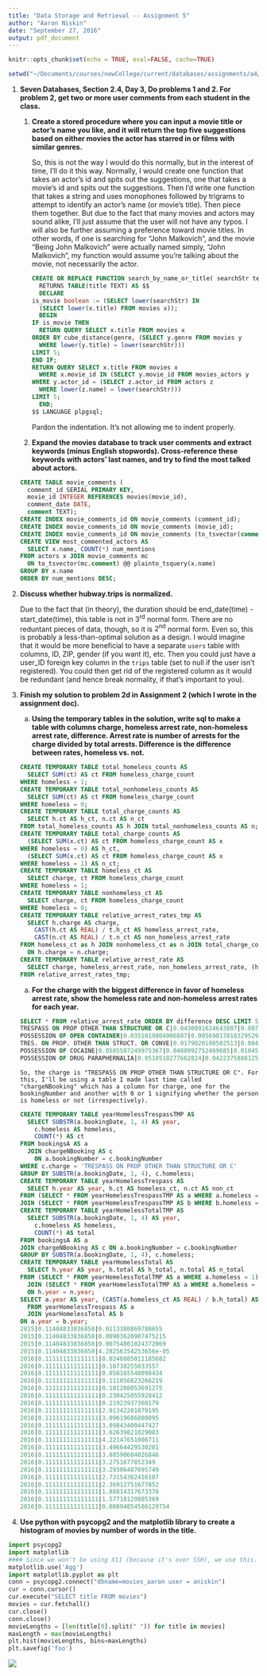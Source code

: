 ```yaml
---
title: "Data Storage and Retrieval -- Assignment 5"
author: "Aaron Niskin"
date: "September 27, 2016"
output: pdf_document
---
```


```r
knitr::opts_chunk$set(echo = TRUE, eval=FALSE, cache=TRUE)
```

```r
setwd("~/Documents/courses/newCollege/current/databases/assignments/a4/")
```

1.  **Seven Databases, Section 2.4, Day 3, Do problems 1 and 2. For problem 2, get two or more user comments from each student in the class.**

    1.  **Create a stored procedure where you can input a movie title or actor’s name you like, and it will return the top five suggestions based on either movies the actor has starred in or films with similar genres.**


        So, this is not the way I would do this normally, but in the interest of time, I'll do it this way. Normally, I would create one function that takes an actor's id and spits out the suggestions, one that takes a movie's id and spits out the suggestions. Then I'd write one function that takes a string and uses monophones followed by trigrams to attempt to identify an actor's name (or movie's title). Then piece them together. But due to the fact that many movies and actors may sound alike, I'll just assume that the user will not have any typos. I will also be further assuming a preference toward movie titles. In other words, if one is searching for "John Malkovich", and the movie "Being John Malkovich" were actually named simply, "John Malkovich", my function would assume you're talking about the movie, not necessarily the actor.
```sql
CREATE OR REPLACE FUNCTION search_by_name_or_title( searchStr text )
  RETURNS TABLE(title TEXT) AS $$
  DECLARE
    is_movie boolean := (SELECT lower(searchStr) IN 
      (SELECT lower(x.title) FROM movies x));
  BEGIN
    IF is_movie THEN
      RETURN QUERY SELECT x.title FROM movies x
        ORDER BY cube_distance(genre, (SELECT y.genre FROM movies y
          WHERE lower(y.title) = lower(searchStr)))
        LIMIT 5;
    END IF; 
    RETURN QUERY SELECT x.title FROM movies x
      WHERE x.movie_id IN (SELECT y.movie_id FROM movies_actors y
        WHERE y.actor_id = (SELECT z.actor_id FROM actors z
          WHERE lower(z.name) = lower(searchStr)))
        LIMIT 5;
  END;
$$ LANGUAGE plpgsql;
```
        Pardon the indentation. It's not allowing me to indent properly.

    2.  **Expand the movies database to track user comments and extract keywords (minus English stopwords). Cross-reference these keywords with actors’ last names, and try to find the most talked about actors.**
```sql
CREATE TABLE movie_comments (
  comment_id SERIAL PRIMARY KEY,
  movie_id INTEGER REFERENCES movies(movie_id),
  comment_date DATE,
  comment TEXT);
CREATE INDEX movie_comments_id ON movie_comments (comment_id);
CREATE INDEX movie_comments_id ON movie_comments (movie_id);
CREATE INDEX movie_comments_id ON movie_comments (to_tsvector(comment));
CREATE VIEW most_commented_actors AS
  SELECT x.name, COUNT(*) num_mentions
    FROM actors x JOIN movie_comments mc
      ON to_tsvector(mc.comment) @@ plainto_tsquery(x.name)
    GROUP BY x.name
    ORDER BY num_mentions DESC;
```

2.  **Discuss whether hubway.trips is normalized.**

    Due to the fact that (in theory), the duration should be end_date(time) - start_date(time), this table is not in $3^\text{rd}$ normal form. There are no reduntant pieces of data, though, so it is $2^\text{nd}$ normal form. 
    Even so, this is probably a less-than-optimal solution as a design. I would imagine that it would be more beneficial to have a separate `users` table with columns, ID, ZIP, gender (if you want it), etc. Then you could just have a user_ID foreign key column in the `trips` table (set to null if the user isn't registered). You could then get rid of the registered column as it would be redundant (and hence break normality, if that's important to you).

3.  **Finish my solution to problem 2d in Assignment 2 (which I wrote in the assignment doc).**

    a.  **Using the temporary tables in the solution, write sql to make a table with columns charge, homeless arrest rate, non-homeless arrest rate, difference. Arrest rate is number of arrests for the charge divided by total arrests. Difference is the difference between rates, homeless vs. not.**
```sql
CREATE TEMPORARY TABLE total_homeless_counts AS
  SELECT SUM(ct) AS ct FROM homeless_charge_count
    WHERE homeless = 1;
CREATE TEMPORARY TABLE total_nonhomeless_counts AS
  SELECT SUM(ct) AS ct FROM homeless_charge_count
    WHERE homeless = 0;
CREATE TEMPORARY TABLE total_charge_counts AS
  SELECT h.ct AS h_ct, n.ct AS n_ct
    FROM total_homeless_counts AS h JOIN total_nonhomeless_counts AS n;
CREATE TEMPORARY TABLE total_charge_counts AS
  (SELECT SUM(x.ct) AS ct FROM homeless_charge_count AS x
    WHERE homeless = 0) AS h_ct,
  (SELECT SUM(x.ct) AS ct FROM homeless_charge_count AS x
    WHERE homeless = 1) AS n_ct;
CREATE TEMPORARY TABLE homeless_ct AS
  SELECT charge, ct FROM homeless_charge_count
    WHERE homeless = 1;
CREATE TEMPORARY TABLE nonhomeless_ct AS
  SELECT charge, ct FROM homeless_charge_count
    WHERE homeless = 0;
CREATE TEMPORARY TABLE relative_arrest_rates_tmp AS
  SELECT h.charge AS charge,
        CAST(h.ct AS REAL) / t.h_ct AS homeless_arrest_rate,
        CAST(n.ct AS REAL) / t.n_ct AS non_homeless_arrest_rate
    FROM homeless_ct as h JOIN nonhomeless_ct as n JOIN total_charge_counts AS t
      ON h.charge = n.charge;
CREATE TEMPORARY TABLE relative_arrest_rate AS
  SELECT charge, homeless_arrest_rate, non_homeless_arrest_rate, (homeless_arrest_rate - non_homeless_arrest_rate) AS difference
    FROM relative_arrest_rates_tmp;
```
    
    a.  **For the charge with the biggest difference in favor of homeless arrest rate, show the homeless rate and non-homeless arrest rates for each year.**
```sql
SELECT * FROM relative_arrest_rate ORDER BY difference DESC LIMIT 5;
TRESPASS ON PROP OTHER THAN STRUCTURE OR C|0.0430091634643807|0.00709360027175269|0.035915563192628
POSSESSION OF OPEN CONTAINER|0.0351019804906887|0.00569017818329529|0.0294118023073935
TRES. ON PROP. OTHER THAN STRUCT. OR CONVE|0.0179020100502513|0.00402307997463008|0.0138789300756212
POSSESSION OF COCAINE|0.0585587249975367|0.0480992752469885|0.0104594497505482
POSSESSION OF DRUG PARAPHERNALIA|0.0510518277662824|0.042237588812531|0.00881423895375136
```
        So, the charge is "TRESPASS ON PROP OTHER THAN STRUCTURE OR C". For this, I'll be using a table I made last time called "chargeNBooking" which has a column for charge, one for the bookingNumber and another with 0 or 1 signifying whether the person is homeless or not (irrespectively).
```sql
CREATE TEMPORARY TABLE yearHomelessTrespassTMP AS
  SELECT SUBSTR(a.bookingDate, 1, 4) AS year,
        c.homeless AS homeless,
        COUNT(*) AS ct
    FROM bookingsA AS a
      JOIN chargeNBooking AS c
        ON a.bookingNumber = c.bookingNumber
    WHERE c.charge = 'TRESPASS ON PROP OTHER THAN STRUCTURE OR C'
    GROUP BY SUBSTR(a.bookingDate, 1, 4), c.homeless;
CREATE TEMPORARY TABLE yearHomelessTrespass AS
  SELECT h.year AS year, h.ct AS homeless_ct, n.ct AS non_ct
    FROM (SELECT * FROM yearHomelessTrespassTMP AS a WHERE a.homeless = 1) AS h
    JOIN (SELECT * FROM yearHomelessTrespassTMP AS b WHERE b.homeless = 0) AS n;
CREATE TEMPORARY TABLE yearHomelessTotalTMP AS
  SELECT SUBSTR(a.bookingDate, 1, 4) AS year,
        c.homeless AS homeless,
        COUNT(*) AS total
    FROM bookingsA AS a
    JOIN chargeNBooking AS c ON a.bookingNumber = c.bookingNumber
    GROUP BY SUBSTR(a.bookingDate, 1, 4), c.homeless;
CREATE TEMPORARY TABLE yearHomelessTotal AS
  SELECT h.year AS year, h.total AS h_total, n.total AS n_total
    FROM (SELECT * FROM yearHomelessTotalTMP AS a WHERE a.homeless = 1) AS h
      JOIN (SELECT * FROM yearHomelessTotalTMP AS a WHERE a.homeless = 0) AS n
      ON h.year = n.year;
SELECT a.year AS year, (CAST(a.homeless_ct AS REAL) / b.h_total) AS homeless_rate, (CAST(a.non_ct AS REAL) / b.n_total) AS non_homeless_rate 
  FROM yearHomelessTrespass AS a
  JOIN yearHomelessTotal AS b
    ON a.year = b.year;
2015|0.11404833836858|0.0113380869788655
2015|0.11404833836858|0.00903620907475215
2015|0.11404833836858|0.00754801824372069
2015|0.11404833836858|4.28256354253656e-05
2016|0.111111111111111|0.0246085011185682
2016|0.111111111111111|0.10738255033557
2016|0.111111111111111|0.058165548098434
2016|0.111111111111111|0.111856823266219
2016|0.111111111111111|0.181208053691275
2016|0.111111111111111|0.230425055928412
2016|0.111111111111111|0.21923937360179
2016|0.111111111111111|2.01342281879195
2016|0.111111111111111|3.09619686800895
2016|0.111111111111111|3.09843400447427
2016|0.111111111111111|3.62639821029083
2016|0.111111111111111|4.22147651006711
2016|0.111111111111111|3.49664429530201
2016|0.111111111111111|3.88590604026846
2016|0.111111111111111|3.2751677852349
2016|0.111111111111111|3.29306487695749
2016|0.111111111111111|2.73154362416107
2016|0.111111111111111|2.36912751677852
2016|0.111111111111111|1.88814317673378
2016|0.111111111111111|1.57718120805369
2016|0.111111111111111|0.00894854586129754
```
    
1.  **Use python with psycopg2 and the matplotlib library to create a histogram of movies by number of words in the title.**
```python
import psycopg2
import matplotlib
#### Since we won't be using X11 (because it's over SSH), we use this.
matplotlib.use('Agg')
import matplotlib.pyplot as plt
conn = psycopg2.connect("dbname=movies_aaron user = aniskin")
cur = conn.cursor()
cur.execute("SELECT title FROM movies")
movies = cur.fetchall()
cur.close()
conn.close()
movieLengths = [len(title[0].split(" ")) for title in movies]
maxLength = max(movieLengths)
plt.hist(movieLengths, bins=maxLengths)
plt.savefig('foo')
```
![](foo.png)